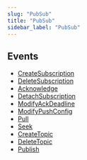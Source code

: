 ```yaml
---
slug: "PubSub"
title: "PubSub"
sidebar_label: "PubSub"
---
```


## Events

- [CreateSubscription](/gcp/threats/pubsub/rules/createsubscription)
- [DeleteSubscription](/gcp/threats/pubsub/rules/deletesubscription)
- [Acknowledge](/gcp/threats/pubsub/rules/acknowledge)
- [DetachSubscription](/gcp/threats/pubsub/rules/detachsubscription)
- [ModifyAckDeadline](/gcp/threats/pubsub/rules/modifyackdeadline)
- [ModifyPushConfig](/gcp/threats/pubsub/rules/modifypushconfig)
- [Pull](/gcp/threats/pubsub/rules/pull)
- [Seek](/gcp/threats/pubsub/rules/seek)
- [CreateTopic](/gcp/threats/pubsub/rules/createtopic)
- [DeleteTopic](/gcp/threats/pubsub/rules/deletetopic)
- [Publish](/gcp/threats/pubsub/rules/publish)

